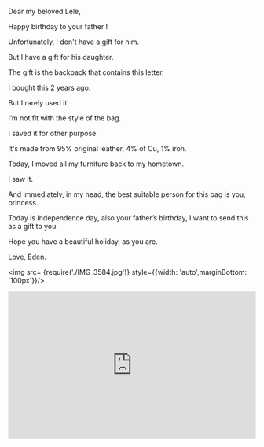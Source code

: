
<div className={styles["Welcome"]}>


Dear my beloved Lele,

Happy birthday to your father !

Unfortunately, I don't have a gift for him.

But I have a gift for his daughter.

The gift is the backpack that contains this letter.

I bought this 2 years ago.

But I rarely used it.

I’m not fit with the style of the bag.

I saved it for other purpose.

It's made from 95% original leather, 4% of Cu, 1% iron.

Today, I moved all my furniture back to my hometown.

I saw it.

And immediately, in my head, the best suitable person for this bag is you, princess.

Today is Independence day, also your father’s birthday,
I want to send this as a gift to you.

Hope you have a beautiful holiday,
as you are.

Love,
Eden.



<img src= {require('./IMG_3584.jpg')} style={{width: 'auto',marginBottom: '100px'}}/>



<iframe width="100%" height="300" scrolling="no" frameborder="no" allow="autoplay" src="https://w.soundcloud.com/player/?url=https%3A//api.soundcloud.com/tracks/85045251&color=%23ff5500&auto_play=true&hide_related=false&show_comments=true&show_user=true&show_reposts=false&show_teaser=true&visual=true"></iframe>

</div>
